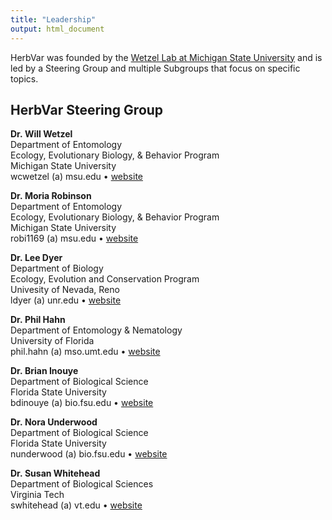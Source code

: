 ```yaml
---
title: "Leadership"
output: html_document
---
```


HerbVar was founded by the [Wetzel Lab at Michigan State University](https://WetzelLab.com) and is led by a Steering Group and multiple Subgroups that focus on specific topics.

## HerbVar Steering Group

**Dr. Will Wetzel**  
Department of Entomology  
Ecology, Evolutionary Biology, & Behavior Program  
Michigan State University  
wcwetzel (a) msu.edu • [website](https://WetzelLab.com)  
  

**Dr. Moria Robinson**  
Department of Entomology  
Ecology, Evolutionary Biology, & Behavior Program  
Michigan State University  
robi1169 (a) msu.edu • [website](https://www.moriarobinson.com/)  
  

**Dr. Lee Dyer**  
Department of Biology  
Ecology, Evolution and Conservation Program  
Univesity of Nevada, Reno  
ldyer (a) unr.edu • [website](https://www.unr.edu/biology/people/lee-dyer)  
  

**Dr. Phil Hahn**  
Department of Entomology & Nematology  
University of Florida  
phil.hahn (a) mso.umt.edu • [website](https://plant-herbivore-interactions.net/)


**Dr. Brian Inouye**  
Department of Biological Science  
Florida State University  
bdinouye (a) bio.fsu.edu • [website](https://www.bio.fsu.edu/faculty.php?faculty-id=bdinouye)


**Dr. Nora Underwood**  
Department of Biological Science  
Florida State University  
nunderwood (a) bio.fsu.edu • [website](https://www.bio.fsu.edu/~nunderwood/homepage/)

**Dr. Susan Whitehead**  
Department of Biological Sciences  
Virginia Tech  
swhitehead (a) vt.edu • [website](http://www.speciesinteractions.com/)

